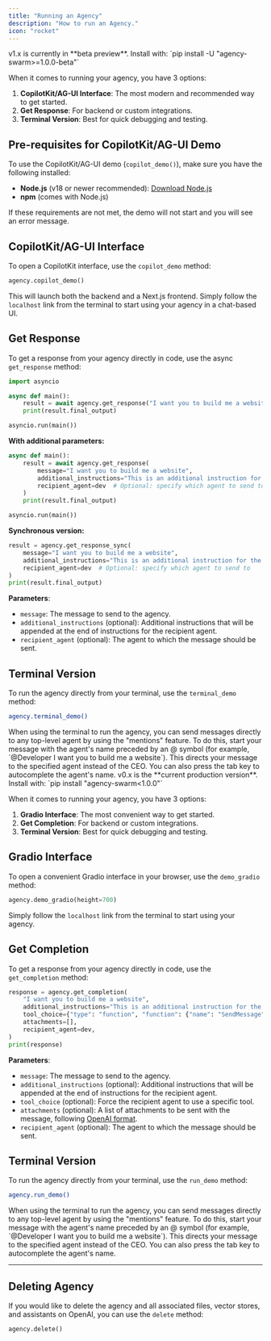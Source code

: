 ```yaml
---
title: "Running an Agency"
description: "How to run an Agency."
icon: "rocket"
---
```


<Tabs defaultValue="v1.x (Latest)">
<Tab title="v1.x (Latest)">

<Warning>
v1.x is currently in **beta preview**. Install with: `pip install -U "agency-swarm>=1.0.0-beta"`
</Warning>

When it comes to running your agency, you have 3 options:

1. **CopilotKit/AG-UI Interface**: The most modern and recommended way to get started.
2. **Get Response**: For backend or custom integrations.
3. **Terminal Version**: Best for quick debugging and testing.

## Pre-requisites for CopilotKit/AG-UI Demo

To use the CopilotKit/AG-UI demo (`copilot_demo()`), make sure you have the following installed:

- **Node.js** (v18 or newer recommended): [Download Node.js](https://nodejs.org/)
- **npm** (comes with Node.js)

If these requirements are not met, the demo will not start and you will see an error message.

## CopilotKit/AG-UI Interface

To open a CopilotKit interface, use the `copilot_demo` method:

```python
agency.copilot_demo()
```

This will launch both the backend and a Next.js frontend. Simply follow the `localhost` link from the terminal to start using your agency in a chat-based UI.

## Get Response

To get a response from your agency directly in code, use the async `get_response` method:

```python
import asyncio

async def main():
    result = await agency.get_response("I want you to build me a website")
    print(result.final_output)

asyncio.run(main())
```

**With additional parameters:**

```python
async def main():
    result = await agency.get_response(
        message="I want you to build me a website",
        additional_instructions="This is an additional instruction for the task.",
        recipient_agent=dev  # Optional: specify which agent to send to
    )
    print(result.final_output)

asyncio.run(main())
```

**Synchronous version:**

```python
result = agency.get_response_sync(
    message="I want you to build me a website",
    additional_instructions="This is an additional instruction for the task.",
    recipient_agent=dev  # Optional: specify which agent to send to
)
print(result.final_output)
```

**Parameters**:

- `message`: The message to send to the agency.
- `additional_instructions` (optional): Additional instructions that will be appended at the end of instructions for the recipient agent.
- `recipient_agent` (optional): The agent to which the message should be sent.

## Terminal Version

To run the agency directly from your terminal, use the `terminal_demo` method:

```bash
agency.terminal_demo()
```
<Tip>
When using the terminal to run the agency, you can send messages directly to any top-level agent by using the "mentions" feature. To do this, start your message with the agent's name preceded by an @ symbol (for example, `@Developer I want you to build me a website`). This directs your message to the specified agent instead of the CEO. You can also press the tab key to autocomplete the agent's name.
</Tip>

</Tab>
<Tab title="v0.x (Production)">

<Info>
v0.x is the **current production version**. Install with: `pip install "agency-swarm<1.0.0"`
</Info>

When it comes to running your agency, you have 3 options:

1. **Gradio Interface**: The most convenient way to get started.
2. **Get Completion**: For backend or custom integrations.
3. **Terminal Version**: Best for quick debugging and testing.

## Gradio Interface

To open a convenient Gradio interface in your browser, use the `demo_gradio` method:

```python
agency.demo_gradio(height=700)
```

Simply follow the `localhost` link from the terminal to start using your agency.

## Get Completion

To get a response from your agency directly in code, use the `get_completion` method:

```python
response = agency.get_completion(
    "I want you to build me a website",
    additional_instructions="This is an additional instruction for the task.",
    tool_choice={"type": "function", "function": {"name": "SendMessage"}},
    attachments=[],
    recipient_agent=dev,
)
print(response)
```

**Parameters**:

- `message`: The message to send to the agency.
- `additional_instructions` (optional): Additional instructions that will be appended at the end of instructions for the recipient agent.
- `tool_choice` (optional): Force the recipient agent to use a specific tool.
- `attachments` (optional): A list of attachments to be sent with the message, following [OpenAI format](https://platform.openai.com/docs/api-reference/messages/createMessage#messages-createmessage-attachments).
- `recipient_agent` (optional): The agent to which the message should be sent.

## Terminal Version

To run the agency directly from your terminal, use the `run_demo` method:

```bash
agency.run_demo()
```
<Tip>
When using the terminal to run the agency, you can send messages directly to any top-level agent by using the "mentions" feature. To do this, start your message with the agent's name preceded by an @ symbol (for example, `@Developer I want you to build me a website`). This directs your message to the specified agent instead of the CEO. You can also press the tab key to autocomplete the agent's name.
</Tip>

---

## Deleting Agency

If you would like to delete the agency and all associated files, vector stores, and assistants on OpenAI, you can use the `delete` method:

```python
agency.delete()
```

</Tab>
</Tabs>
